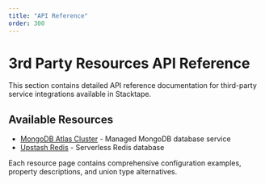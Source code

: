 ```yaml
---
title: "API Reference"
order: 300
---
```


# 3rd Party Resources API Reference

This section contains detailed API reference documentation for third-party service integrations available in Stacktape.

## Available Resources

- [MongoDB Atlas Cluster](./api-reference/mongo-db-atlas-cluster) - Managed MongoDB database service
- [Upstash Redis](./api-reference/upstash-redis) - Serverless Redis database

Each resource page contains comprehensive configuration examples, property descriptions, and union type alternatives.
